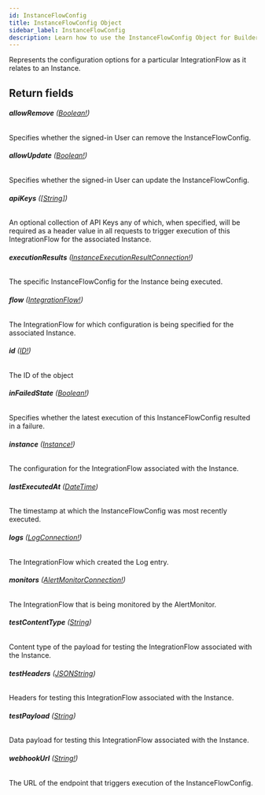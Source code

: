 ```yaml
---
id: InstanceFlowConfig
title: InstanceFlowConfig Object
sidebar_label: InstanceFlowConfig
description: Learn how to use the InstanceFlowConfig Object for Builder's API.
---
```


Represents the configuration options for a particular IntegrationFlow as it
relates to an Instance.

## Return fields

###### <b>allowRemove</b> ([Boolean!](/docs/composer/builder/api/schema/scalar/Boolean.mdx))

Specifies whether the signed-in User can remove the InstanceFlowConfig.

###### <b>allowUpdate</b> ([Boolean!](/docs/composer/builder/api/schema/scalar/Boolean.mdx))

Specifies whether the signed-in User can update the InstanceFlowConfig.

###### <b>apiKeys</b> ([[String]](/docs/composer/builder/api/schema/scalar/String.mdx))

An optional collection of API Keys any of which, when specified, will be required as a header value in all requests to trigger execution of this IntegrationFlow for the associated Instance.

###### <b>executionResults</b> ([InstanceExecutionResultConnection!](/docs/composer/builder/api/schema/object/InstanceExecutionResultConnection.mdx))

The specific InstanceFlowConfig for the Instance being executed.

###### <b>flow</b> ([IntegrationFlow!](/docs/composer/builder/api/schema/object/IntegrationFlow.mdx))

The IntegrationFlow for which configuration is being specified for the associated Instance.

###### <b>id</b> ([ID!](/docs/composer/builder/api/schema/scalar/ID.mdx))

The ID of the object

###### <b>inFailedState</b> ([Boolean!](/docs/composer/builder/api/schema/scalar/Boolean.mdx))

Specifies whether the latest execution of this InstanceFlowConfig resulted in a failure.

###### <b>instance</b> ([Instance!](/docs/composer/builder/api/schema/object/Instance.mdx))

The configuration for the IntegrationFlow associated with the Instance.

###### <b>lastExecutedAt</b> ([DateTime](/docs/composer/builder/api/schema/scalar/DateTime.mdx))

The timestamp at which the InstanceFlowConfig was most recently executed.

###### <b>logs</b> ([LogConnection!](/docs/composer/builder/api/schema/object/LogConnection.mdx))

The IntegrationFlow which created the Log entry.

###### <b>monitors</b> ([AlertMonitorConnection!](/docs/composer/builder/api/schema/object/AlertMonitorConnection.mdx))

The IntegrationFlow that is being monitored by the AlertMonitor.

###### <b>testContentType</b> ([String](/docs/composer/builder/api/schema/scalar/String.mdx))

Content type of the payload for testing the IntegrationFlow associated with the Instance.

###### <b>testHeaders</b> ([JSONString](/docs/composer/builder/api/schema/scalar/JSONString.mdx))

Headers for testing this IntegrationFlow associated with the Instance.

###### <b>testPayload</b> ([String](/docs/composer/builder/api/schema/scalar/String.mdx))

Data payload for testing this IntegrationFlow associated with the Instance.

###### <b>webhookUrl</b> ([String!](/docs/composer/builder/api/schema/scalar/String.mdx))

The URL of the endpoint that triggers execution of the InstanceFlowConfig.
